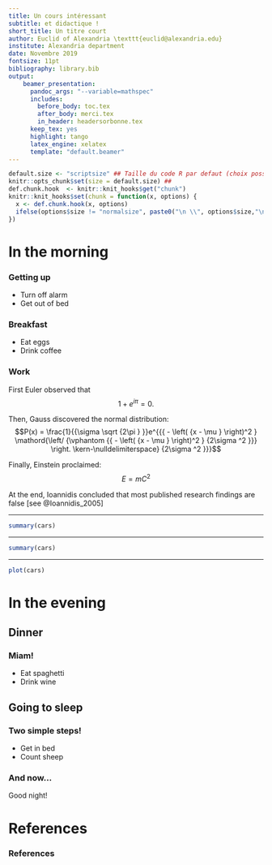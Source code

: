 ```yaml
---
title: Un cours intéressant
subtitle: et didactique !
short_title: Un titre court
author: Euclid of Alexandria \texttt{euclid@alexandria.edu}
institute: Alexandria department
date: Novembre 2019
fontsize: 11pt
bibliography: library.bib
output:
    beamer_presentation: 
      pandoc_args: "--variable=mathspec"
      includes:
        before_body: toc.tex
        after_body: merci.tex
        in_header: headersorbonne.tex
      keep_tex: yes
      highlight: tango
      latex_engine: xelatex
      template: "default.beamer"
---
```


```r
default.size <- "scriptsize" ## Taille du code R par defaut (choix possible : "normalsize", "tiny", "scriptsize", 'footnotesize", "small", "large", "Large", "LARGE", "huge", "Huge"). Ne pas modifier ce qu'il y a ci-dessous !
knitr::opts_chunk$set(size = default.size) ## 
def.chunk.hook  <- knitr::knit_hooks$get("chunk")
knitr::knit_hooks$set(chunk = function(x, options) {
  x <- def.chunk.hook(x, options)
  ifelse(options$size != "normalsize", paste0("\n \\", options$size,"\n\n", x, "\n\n \\normalsize"), x)
})
```

# In the morning

### Getting up

- Turn off alarm
- Get out of bed

### Breakfast

- Eat eggs
- Drink coffee

### Work

First Euler observed that
$$1 + e^{i \pi} = 0.$$

Then, Gauss discovered the normal distribution:
$$P(x) = \frac{1}{{\sigma \sqrt {2\pi } }}e^{{{ - \left( {x - \mu } \right)^2 } \mathord{\left/ {\vphantom {{ - \left( {x - \mu } \right)^2 } {2\sigma ^2 }}} \right. \kern-\nulldelimiterspace} {2\sigma ^2 }}}$$

Finally, Einstein proclaimed: 
$$E = m C^2$$

At the end, Ioannidis concluded that most published research findings are false [see @Ioannidis_2005]

---


```r
summary(cars)
```

---

```r
summary(cars)
```

---

```r
plot(cars)
```

# In the evening

## Dinner

### Miam!

- Eat spaghetti
- Drink wine

## Going to sleep

### Two simple steps!

- Get in bed
- Count sheep

::: {.alertblock}
### And now...
Good night!
:::

# References

### References
